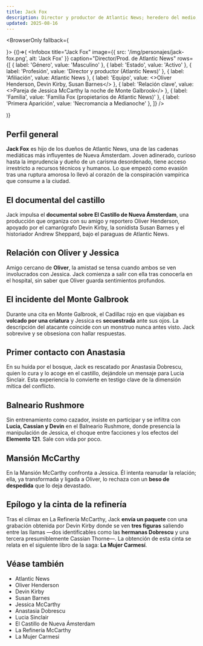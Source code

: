 ```yaml
---
title: Jack Fox
description: Director y productor de Atlantic News; heredero del medio; testigo clave de Necromancia a Medianoche
updated: 2025-08-16
---
```



<BrowserOnly fallback={<div />}>
{()=>(
  <Infobox
    title="Jack Fox"
    image={{ src: '/img/personajes/jack-fox.png', alt: 'Jack Fox' }}
    caption="Director/Prod. de Atlantic News"
    rows={[
      { label: 'Género', value: 'Masculino' },
      { label: 'Estado', value: 'Activo' },
      { label: 'Profesión', value: 'Director y productor (Atlantic News)' },
      { label: 'Afiliación', value: <Link to="/CrSaSo/otros/Atlantic%20News">Atlantic News</Link> },
      { label: 'Equipo', value: <><Link to="/CrSaSo/personajes/Oliver%20Henderson">Oliver Henderson</Link>, <Link to="/CrSaSo/personajes/Devin%20Kirby">Devin Kirby</Link>, <Link to="/CrSaSo/personajes/Susan%20Barnes">Susan Barnes</Link></> },
      { label: 'Relación clave', value: <>Pareja de <Link to="/CrSaSo/personajes/Jessica%20McCarthy">Jessica McCarthy</Link> la noche de <Link to="/CrSaSo/lugares/Monte%20Galbrook">Monte Galbrook</Link></> },
      { label: 'Familia', value: 'Familia Fox (propietarios de Atlantic News)' },
      { label: 'Primera Aparición', value: 'Necromancia a Medianoche' },
    ]}
  />

)}
</BrowserOnly>

## Perfil general

**Jack Fox** es hijo de los dueños de <Link to="/CrSaSo/otros/Atlantic%20News">Atlantic News</Link>, una de las cadenas mediáticas más influyentes de <Link to="/CrSaSo/lugares/Nueva%20%C3%81msterdam">Nueva Ámsterdam</Link>. Joven adinerado, curioso hasta la imprudencia y dueño de un carisma desordenado, tiene acceso irrestricto a recursos técnicos y humanos. Lo que empezó como evasión tras una ruptura amorosa lo llevó al corazón de la conspiración vampírica que consume a la ciudad.

## El documental del castillo

Jack impulsa el **documental sobre <Link to="/CrSaSo/lugares/El%20Castillo%20de%20Nueva%20%C3%81msterdam">El Castillo de Nueva Ámsterdam</Link>**, una producción que organiza con su amigo y reportero <Link to="/CrSaSo/personajes/Oliver%20Henderson">Oliver Henderson</Link>, apoyado por el camarógrafo <Link to="/CrSaSo/personajes/Devin%20Kirby">Devin Kirby</Link>, la sonidista <Link to="/CrSaSo/personajes/Susan%20Barnes">Susan Barnes</Link> y el historiador <Link to="/CrSaSo/personajes/Andrew%20Sheppard">Andrew Sheppard</Link>, bajo el paraguas de <Link to="/CrSaSo/otros/Atlantic%20News">Atlantic News</Link>.

## Relación con Oliver y Jessica

Amigo cercano de **Oliver**, la amistad se tensa cuando ambos se ven involucrados con <Link to="/CrSaSo/personajes/Jessica%20McCarthy">Jessica</Link>. Jack comienza a salir con ella tras conocerla en el hospital, sin saber que Oliver guarda sentimientos profundos.

## El incidente del Monte Galbrook

Durante una cita en <Link to="/CrSaSo/lugares/Monte%20Galbrook">Monte Galbrook</Link>, el Cadillac rojo en que viajaban es **volcado por una criatura** y Jessica es **secuestrada** ante sus ojos. La descripción del atacante coincide con un monstruo nunca antes visto. Jack sobrevive y se obsesiona con hallar respuestas.

## Primer contacto con Anastasia

En su huida por el bosque, Jack es rescatado por <Link to="/CrSaSo/personajes/Anastasia%20Dobrescu">Anastasia Dobrescu</Link>, quien lo cura y lo acoge en el castillo, dejándole un mensaje para <Link to="/CrSaSo/personajes/Lucia%20Sinclair">Lucia Sinclair</Link>. Esta experiencia lo convierte en testigo clave de la dimensión mítica del conflicto.

## Balneario Rushmore

Sin entrenamiento como cazador, insiste en participar y se infiltra con **Lucia, Cassian y Devin** en el <Link to="/CrSaSo/lugares/El%20Balneario%20Rushmore">Balneario Rushmore</Link>, donde presencia la manipulación de Jessica, el choque entre facciones y los efectos del **Elemento 121**. Sale con vida por poco.

## Mansión McCarthy

En la <Link to="/CrSaSo/lugares/Mansi%C3%B3n%20McCarthy">Mansión McCarthy</Link> confronta a Jessica. Él intenta reanudar la relación; ella, ya transformada y ligada a Oliver, lo rechaza con un **beso de despedida** que lo deja devastado.

## Epílogo y la cinta de la refinería

Tras el clímax en <Link to="/CrSaSo/lugares/La%20Refiner%C3%ADa%20McCarthy">La Refinería McCarthy</Link>, Jack **envía un paquete** con una grabación obtenida por <Link to="/CrSaSo/personajes/Devin%20Kirby">Devin Kirby</Link> donde se ven **tres figuras** saliendo entre las llamas —dos identificables como las **hermanas Dobrescu** y una tercera presumiblemente <Link to="/CrSaSo/personajes/Cassian%20Thorne">Cassian Thorne</Link>—. La obtención de esta cinta se relata en el siguiente libro de la saga: **La Mujer Carmesí**.

## Véase también

- <Link to="/CrSaSo/otros/Atlantic%20News">Atlantic News</Link>
- <Link to="/CrSaSo/personajes/Oliver%20Henderson">Oliver Henderson</Link>
- <Link to="/CrSaSo/personajes/Devin%20Kirby">Devin Kirby</Link>
- <Link to="/CrSaSo/personajes/Susan%20Barnes">Susan Barnes</Link>
- <Link to="/CrSaSo/personajes/Jessica%20McCarthy">Jessica McCarthy</Link>
- <Link to="/CrSaSo/personajes/Anastasia%20Dobrescu">Anastasia Dobrescu</Link>
- <Link to="/CrSaSo/personajes/Lucia%20Sinclair">Lucia Sinclair</Link>
- <Link to="/CrSaSo/lugares/El%20Castillo%20de%20Nueva%20%C3%81msterdam">El Castillo de Nueva Ámsterdam</Link>
- <Link to="/CrSaSo/lugares/La%20Refiner%C3%ADa%20McCarthy">La Refinería McCarthy</Link>
- <Link to="/CrSaSo/libros/La%20Mujer%20Carmes%C3%AD">La Mujer Carmesí</Link>
